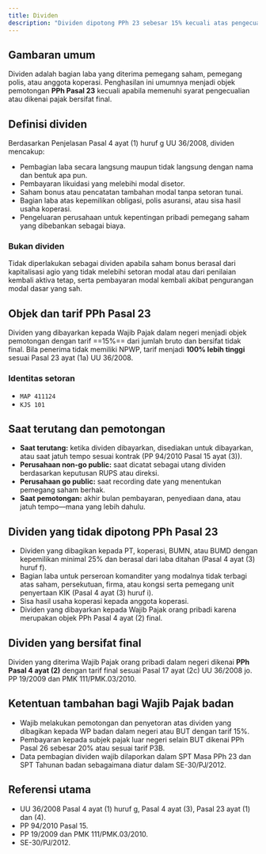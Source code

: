 ```yaml
---
title: Dividen
description: "Dividen dipotong PPh 23 sebesar 15% kecuali atas pengecualian dan dividen final."
---
```


## Gambaran umum

Dividen adalah bagian laba yang diterima pemegang saham, pemegang polis, atau anggota koperasi. Penghasilan ini umumnya menjadi objek pemotongan **PPh Pasal 23** kecuali apabila memenuhi syarat pengecualian atau dikenai pajak bersifat final.

## Definisi dividen

Berdasarkan Penjelasan Pasal 4 ayat (1) huruf g UU 36/2008, dividen mencakup:

- Pembagian laba secara langsung maupun tidak langsung dengan nama dan bentuk apa pun.
- Pembayaran likuidasi yang melebihi modal disetor.
- Saham bonus atau pencatatan tambahan modal tanpa setoran tunai.
- Bagian laba atas kepemilikan obligasi, polis asuransi, atau sisa hasil usaha koperasi.
- Pengeluaran perusahaan untuk kepentingan pribadi pemegang saham yang dibebankan sebagai biaya.

### Bukan dividen

Tidak diperlakukan sebagai dividen apabila saham bonus berasal dari kapitalisasi agio yang tidak melebihi setoran modal atau dari penilaian kembali aktiva tetap, serta pembayaran modal kembali akibat pengurangan modal dasar yang sah.

## Objek dan tarif PPh Pasal 23

Dividen yang dibayarkan kepada Wajib Pajak dalam negeri menjadi objek pemotongan dengan tarif ==15%== dari jumlah bruto dan bersifat tidak final. Bila penerima tidak memiliki NPWP, tarif menjadi **100% lebih tinggi** sesuai Pasal 23 ayat (1a) UU 36/2008.

### Identitas setoran

- `MAP 411124`
- `KJS 101`

## Saat terutang dan pemotongan

- **Saat terutang:** ketika dividen dibayarkan, disediakan untuk dibayarkan, atau saat jatuh tempo sesuai kontrak (PP 94/2010 Pasal 15 ayat (3)).
- **Perusahaan non-go public:** saat dicatat sebagai utang dividen berdasarkan keputusan RUPS atau direksi.
- **Perusahaan go public:** saat recording date yang menentukan pemegang saham berhak.
- **Saat pemotongan:** akhir bulan pembayaran, penyediaan dana, atau jatuh tempo—mana yang lebih dahulu.

## Dividen yang tidak dipotong PPh Pasal 23

- Dividen yang dibagikan kepada PT, koperasi, BUMN, atau BUMD dengan kepemilikan minimal 25% dan berasal dari laba ditahan (Pasal 4 ayat (3) huruf f).
- Bagian laba untuk perseroan komanditer yang modalnya tidak terbagi atas saham, persekutuan, firma, atau kongsi serta pemegang unit penyertaan KIK (Pasal 4 ayat (3) huruf i).
- Sisa hasil usaha koperasi kepada anggota koperasi.
- Dividen yang dibayarkan kepada Wajib Pajak orang pribadi karena merupakan objek PPh Pasal 4 ayat (2) final.

## Dividen yang bersifat final

Dividen yang diterima Wajib Pajak orang pribadi dalam negeri dikenai **PPh Pasal 4 ayat (2)** dengan tarif final sesuai Pasal 17 ayat (2c) UU 36/2008 jo. PP 19/2009 dan PMK 111/PMK.03/2010.

## Ketentuan tambahan bagi Wajib Pajak badan

- Wajib melakukan pemotongan dan penyetoran atas dividen yang dibagikan kepada WP badan dalam negeri atau BUT dengan tarif 15%.
- Pembayaran kepada subjek pajak luar negeri selain BUT dikenai PPh Pasal 26 sebesar 20% atau sesuai tarif P3B.
- Data pembagian dividen wajib dilaporkan dalam SPT Masa PPh 23 dan SPT Tahunan badan sebagaimana diatur dalam SE-30/PJ/2012.

## Referensi utama

- UU 36/2008 Pasal 4 ayat (1) huruf g, Pasal 4 ayat (3), Pasal 23 ayat (1) dan (4).
- PP 94/2010 Pasal 15.
- PP 19/2009 dan PMK 111/PMK.03/2010.
- SE-30/PJ/2012.
